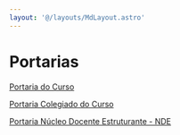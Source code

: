 ```yaml
---
layout: '@/layouts/MdLayout.astro'
---
```






Portarias
=========








[Portaria do Curso](http://pesquisa.in.gov.br/imprensa/jsp/visualiza/index.jsp?jornal=1&pagina=75&data=30/12/2015)


[Portaria Colegiado do Curso](/cpt/documentos/portarias/colegiado-do-curso-de-ciencia-da-computacao/view)


[Portaria Núcleo Docente Estruturante - NDE](/cpt/documentos/portarias/portaria-nucleo-docente-estruturante-nde/view)










